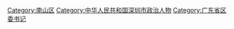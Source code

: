[[Category:南山区|Category:南山区]]
[[Category:中华人民共和国深圳市政治人物|Category:中华人民共和国深圳市政治人物]]
[[Category:广东省区委书记|Category:广东省区委书记]]